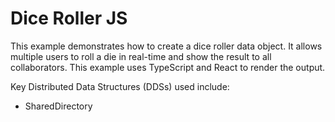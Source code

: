 
<Meta title="React Demos/Dice Roller" component={FluidLoader} />

# Dice Roller JS

This example demonstrates how to create a dice roller data object. It allows multiple
users to roll a die in real-time and show the result to all collaborators. This example uses
TypeScript and React to render the output.

Key Distributed Data Structures (DDSs) used include:

* SharedDirectory

<Story name="Demo">
  <FluidLoader factory={DiceRollerContainer} view={DiceRollerView} viewType="react"></FluidLoader>
</Story>
